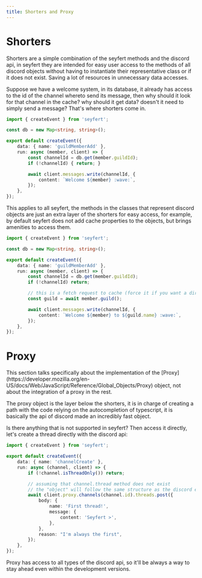 ```yaml
---
title: Shorters and Proxy
---
```


# Shorters

Shorters are a simple combination of the seyfert methods and the discord api, in seyfert they are intended for easy user access to the methods of all discord objects without having to instantiate their representative class or if it does not exist. Saving a lot of resources in unnecessary data accesses.

Suppose we have a welcome system, in its database, it already has access to the id of the channel whereto send its message, then why should it look for that channel in the cache? why should it get data? doesn't it need to simply send a message? That's where shorters come in.

```ts twoslash copy ins={11-13}
import { createEvent } from 'seyfert';

const db = new Map<string, string>();

export default createEvent({
	data: { name: 'guildMemberAdd' },
	run: async (member, client) => {
		const channelId = db.get(member.guildId);
		if (!channelId) { return; }

		await client.messages.write(channelId, {
			content: `Welcome ${member} :wave:`,
		});
	},
});
```
This applies to all seyfert, the methods in the classes that represent discord objects are just an extra layer of the shorters for easy access, for example, by default seyfert does not add cache properties to the objects, but brings amenities to access them.

```ts twoslash copy wrap {11-12}
import { createEvent } from 'seyfert';

const db = new Map<string, string>();

export default createEvent({
	data: { name: 'guildMemberAdd' },
	run: async (member, client) => {
		const channelId = db.get(member.guildId);
		if (!channelId) return;

		// this is a fetch request to cache (force it if you want a direct api fetch)
		const guild = await member.guild();

		await client.messages.write(channelId, {
			content: `Welcome ${member} to ${guild.name} :wave:`,
		});
	},
});


```


# Proxy

<Callout title="About Proxy section" type="warn">
This section talks specifically about the implementation of the [Proxy](https://developer.mozilla.org/en-US/docs/Web/JavaScript/Reference/Global_Objects/Proxy) object, not about the integration of a proxy in the rest.
</Callout>

The proxy object is the layer below the shorters, it is in charge of creating a path with the code relying on the autocompletion of typescript, it is basically the api of discord made an incredibly fast object.

Is there anything that is not supported in seyfert? Then access it directly, let's create a thread directly with the discord api:

```ts twoslash wrap copy {10-15}
import { createEvent } from 'seyfert';

export default createEvent({
	data: { name: 'channelCreate' },
	run: async (channel, client) => {
		if (!channel.isThreadOnly()) return; 

		// assuming that channel.thread method does not exist
		// the "object" will follow the same structure as the discord endpoints have
		await client.proxy.channels(channel.id).threads.post({
			body: {
				name: 'First thread!',
				message: {
					content: 'Seyfert >',
				},
			},
			reason: "I'm always the first",
		});
	},
});
```
Proxy has access to all types of the discord api, so it'll be always a way to stay ahead even within the development versions.